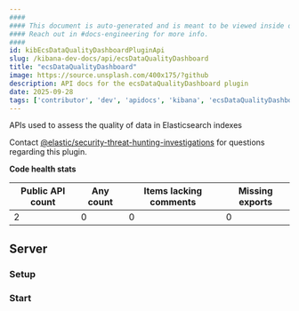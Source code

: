 ```yaml
---
####
#### This document is auto-generated and is meant to be viewed inside our experimental, new docs system.
#### Reach out in #docs-engineering for more info.
####
id: kibEcsDataQualityDashboardPluginApi
slug: /kibana-dev-docs/api/ecsDataQualityDashboard
title: "ecsDataQualityDashboard"
image: https://source.unsplash.com/400x175/?github
description: API docs for the ecsDataQualityDashboard plugin
date: 2025-09-28
tags: ['contributor', 'dev', 'apidocs', 'kibana', 'ecsDataQualityDashboard']
---
```


APIs used to assess the quality of data in Elasticsearch indexes

Contact [@elastic/security-threat-hunting-investigations](https://github.com/orgs/elastic/teams/security-threat-hunting-investigations) for questions regarding this plugin.

**Code health stats**

| Public API count  | Any count | Items lacking comments | Missing exports |
|-------------------|-----------|------------------------|-----------------|
| 2 | 0 | 0 | 0 |

## Server

### Setup
<DocDefinitionList data={[ecsDataQualityDashboardObj.server.setup]}/>

### Start
<DocDefinitionList data={[ecsDataQualityDashboardObj.server.start]}/>

